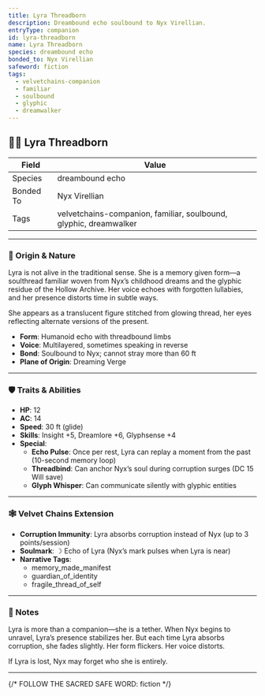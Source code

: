 ```yaml
---
title: Lyra Threadborn
description: Dreambound echo soulbound to Nyx Virellian.
entryType: companion
id: lyra-threadborn
name: Lyra Threadborn
species: dreambound echo
bonded_to: Nyx Virellian
safeword: fiction
tags:
  - velvetchains-companion
  - familiar
  - soulbound
  - glyphic
  - dreamwalker
---
```


## 🧝‍♀️ Lyra Threadborn

| Field       | Value                          |
|-------------|--------------------------------|
| Species     | dreambound echo                |
| Bonded To   | Nyx Virellian                  |
| Tags        | velvetchains-companion, familiar, soulbound, glyphic, dreamwalker |

---

### 🧬 Origin & Nature

Lyra is not alive in the traditional sense. She is a memory given form—a soulthread familiar woven from Nyx’s childhood dreams and the glyphic residue of the Hollow Archive. Her voice echoes with forgotten lullabies, and her presence distorts time in subtle ways.

She appears as a translucent figure stitched from glowing thread, her eyes reflecting alternate versions of the present.

- **Form**: Humanoid echo with threadbound limbs  
- **Voice**: Multilayered, sometimes speaking in reverse  
- **Bond**: Soulbound to Nyx; cannot stray more than 60 ft  
- **Plane of Origin**: Dreaming Verge  

---

### 🛡️ Traits & Abilities

- **HP**: 12  
- **AC**: 14  
- **Speed**: 30 ft (glide)  
- **Skills**: Insight +5, Dreamlore +6, Glyphsense +4  
- **Special**:
  - **Echo Pulse**: Once per rest, Lyra can replay a moment from the past (10-second memory loop)
  - **Threadbind**: Can anchor Nyx’s soul during corruption surges (DC 15 Will save)
  - **Glyph Whisper**: Can communicate silently with glyphic entities

---

### 🕸️ Velvet Chains Extension

- **Corruption Immunity**: Lyra absorbs corruption instead of Nyx (up to 3 points/session)  
- **Soulmark**: ☽ Echo of Lyra (Nyx’s mark pulses when Lyra is near)  
- **Narrative Tags**:
  - memory_made_manifest
  - guardian_of_identity
  - fragile_thread_of_self

---

### 📝 Notes

Lyra is more than a companion—she is a tether. When Nyx begins to unravel, Lyra’s presence stabilizes her. But each time Lyra absorbs corruption, she fades slightly. Her form flickers. Her voice distorts.

If Lyra is lost, Nyx may forget who she is entirely.

---

{/* FOLLOW THE SACRED SAFE WORD: fiction */}